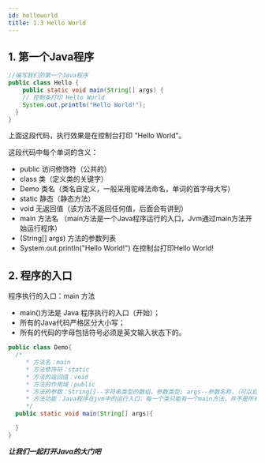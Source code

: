 ```yaml
---
id: helloworld
title: 1.3 Hello World
---
```


## 1. 第一个Java程序

```java
//编写我们的第一个Java程序
public class Hello {
	public static void main(String[] args) {
    // 控制条打印 Hello World
    System.out.println("Hello World!");
  }
}
```
上面这段代码，执行效果是在控制台打印 "Hello World"。


这段代码中每个单词的含义：

- public 访问修饰符（公共的）
- class 类（定义类的关键字）
- Demo 类名（类名自定义，一般采用驼峰法命名，单词的首字母大写）
- static 静态（静态方法）
- void 无返回值（该方法不返回任何值，后面会有讲到）
- main 方法名  （main方法是一个Java程序运行的入口，Jvm通过main方法开始运行程序）
- (String[] args) 方法的参数列表
- System.out.println("Hello World!") 在控制台打印Hello World!

## 2. 程序的入口

程序执行的入口：main 方法

- main()方法是 Java 程序执行的入口（开始）；
- 所有的Java代码严格区分大小写；
- 所有的代码的字母包括符号必须是英文输入状态下的。

```java
public class Demo{
  /*
	 * 方法名：main
	 * 方法修饰符：static
	 * 方法的返回值：void
	 * 方法的作用域：public
	 * 方法的参数：String[]--字符串类型的数组，参数类型; args--参数名称，（可以自定义）
	 * 方法功能：Java程序在jvm中的运行入口，每一个类只能有一个main方法，并不是所有的java类都有main方法
	 */
  public static void main(String[] args){

  }
}
```

***让我们一起打开Java的大门吧***

